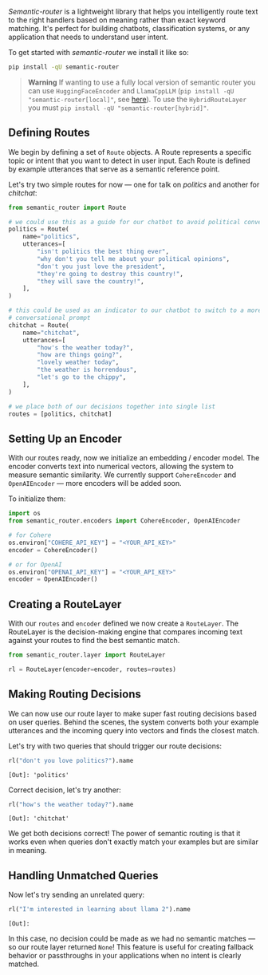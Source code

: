 *Semantic-router* is a lightweight library that helps you intelligently route text to the right handlers based on meaning rather than exact keyword matching. It's perfect for building chatbots, classification systems, or any application that needs to understand user intent.

To get started with *semantic-router* we install it like so:

```bash
pip install -qU semantic-router
```

> **Warning**
> If wanting to use a fully local version of semantic router you can use `HuggingFaceEncoder` and `LlamaCppLLM` (`pip install -qU "semantic-router[local]"`, see [here](https://github.com/aurelio-labs/semantic-router/blob/main/docs/05-local-execution.ipynb)). To use the `HybridRouteLayer` you must `pip install -qU "semantic-router[hybrid]"`.

## Defining Routes

We begin by defining a set of `Route` objects. A Route represents a specific topic or intent that you want to detect in user input. Each Route is defined by example utterances that serve as a semantic reference point.

Let's try two simple routes for now — one for talk on *politics* and another for *chitchat*:

```python
from semantic_router import Route

# we could use this as a guide for our chatbot to avoid political conversations
politics = Route(
    name="politics",
    utterances=[
        "isn't politics the best thing ever",
        "why don't you tell me about your political opinions",
        "don't you just love the president",
        "they're going to destroy this country!",
        "they will save the country!",
    ],
)

# this could be used as an indicator to our chatbot to switch to a more
# conversational prompt
chitchat = Route(
    name="chitchat",
    utterances=[
        "how's the weather today?",
        "how are things going?",
        "lovely weather today",
        "the weather is horrendous",
        "let's go to the chippy",
    ],
)

# we place both of our decisions together into single list
routes = [politics, chitchat]
```

## Setting Up an Encoder

With our routes ready, now we initialize an embedding / encoder model. The encoder converts text into numerical vectors, allowing the system to measure semantic similarity. We currently support `CohereEncoder` and `OpenAIEncoder` — more encoders will be added soon.

To initialize them:

```python
import os
from semantic_router.encoders import CohereEncoder, OpenAIEncoder

# for Cohere
os.environ["COHERE_API_KEY"] = "<YOUR_API_KEY>"
encoder = CohereEncoder()

# or for OpenAI
os.environ["OPENAI_API_KEY"] = "<YOUR_API_KEY>"
encoder = OpenAIEncoder()
```

## Creating a RouteLayer

With our `routes` and `encoder` defined we now create a `RouteLayer`. The RouteLayer is the decision-making engine that compares incoming text against your routes to find the best semantic match.

```python
from semantic_router.layer import RouteLayer

rl = RouteLayer(encoder=encoder, routes=routes)
```

## Making Routing Decisions

We can now use our route layer to make super fast routing decisions based on user queries. Behind the scenes, the system converts both your example utterances and the incoming query into vectors and finds the closest match.

Let's try with two queries that should trigger our route decisions:

```python
rl("don't you love politics?").name
```

```
[Out]: 'politics'
```

Correct decision, let's try another:

```python
rl("how's the weather today?").name
```

```
[Out]: 'chitchat'
```

We get both decisions correct! The power of semantic routing is that it works even when queries don't exactly match your examples but are similar in meaning.

## Handling Unmatched Queries

Now let's try sending an unrelated query:

```python
rl("I'm interested in learning about llama 2").name
```

```
[Out]:
```

In this case, no decision could be made as we had no semantic matches — so our route layer returned `None`! This feature is useful for creating fallback behavior or passthroughs in your applications when no intent is clearly matched.